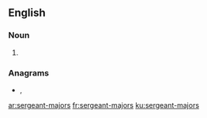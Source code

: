 ==English==

===Noun===
{{head|en|noun plural form}}

# {{plural of|sergeant-major|lang=en}}

===Anagrams===
* {{l|en|sergeants major}}, {{l|en|sergeants-major}}

[[ar:sergeant-majors]]
[[fr:sergeant-majors]]
[[ku:sergeant-majors]]